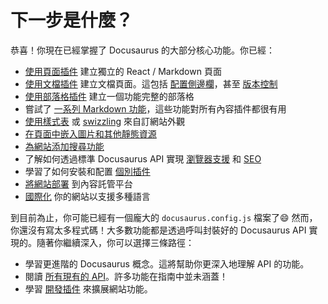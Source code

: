 # 下一步是什麼？

恭喜！你現在已經掌握了 Docusaurus 的大部分核心功能。你已經：

- [使用頁面插件](./creating-pages.mdx) 建立獨立的 React / Markdown 頁面
- [使用文檔插件](./docs/docs-introduction.mdx) 建立文檔頁面。這包括 [配置側邊欄](./docs/sidebar/index.mdx)，甚至 [版本控制](./docs/versioning.mdx)
- [使用部落格插件](../blog.mdx) 建立一個功能完整的部落格
- 嘗試了 [一系列 Markdown 功能](./markdown-features/markdown-features-intro.mdx)，這些功能對所有內容插件都很有用
- [使用樣式表](../styling-layout.mdx) 或 [swizzling](../swizzling.mdx) 來自訂網站外觀
- [在頁面中嵌入圖片和其他靜態資源](../static-assets.mdx)
- [為網站添加搜尋功能](../search.mdx)
- 了解如何透過標準 Docusaurus API 實現 [瀏覽器支援](../browser-support.mdx) 和 [SEO](../seo.mdx)
- 學習了如何安裝和配置 [個別插件](../using-plugins.mdx)
- [將網站部署](../deployment.mdx) 到內容託管平台
- [國際化](../i18n/i18n-tutorial.mdx) 你的網站以支援多種語言

到目前為止，你可能已經有一個龐大的 `docusaurus.config.js` 檔案了😄 然而，你還沒有寫太多程式碼！大多數功能都是透過呼叫封裝好的 Docusaurus API 實現的。隨著你繼續深入，你可以選擇三條路徑：

- 學習更進階的 Docusaurus 概念。這將幫助你更深入地理解 API 的功能。
- 閱讀 [所有現有的 API](../docusaurus-core.mdx)。許多功能在指南中並未涵蓋！
- 學習 [開發插件](../api/plugin-methods/README.mdx) 來擴展網站功能。